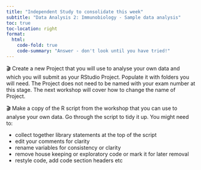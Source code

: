 ```yaml
---
title: "Independent Study to consolidate this week"
subtitle: "Data Analysis 2: Immunobiology - Sample data analysis"
toc: true
toc-location: right
format:
  html:
    code-fold: true
    code-summary: "Answer - don't look until you have tried!"
---
```




🎬 Create a new Project that you will use to analyse your own data and which you will submit as your RStudio Project. Populate it with folders you will need. The Project does not need to be named with your exam number at this stage. The next workshop will cover how to change the name of Project.

🎬 Make a copy of the R script from the workshop that you can use to analyse your own data. Go through the script to tidy it up. You might need to:

   -   collect together library statements at the top of the script
   -   edit your comments for clarity
   -   rename variables for consistency or clarity
   -   remove house keeping or exploratory code or mark it for later removal
   -   restyle code, add code section headers etc